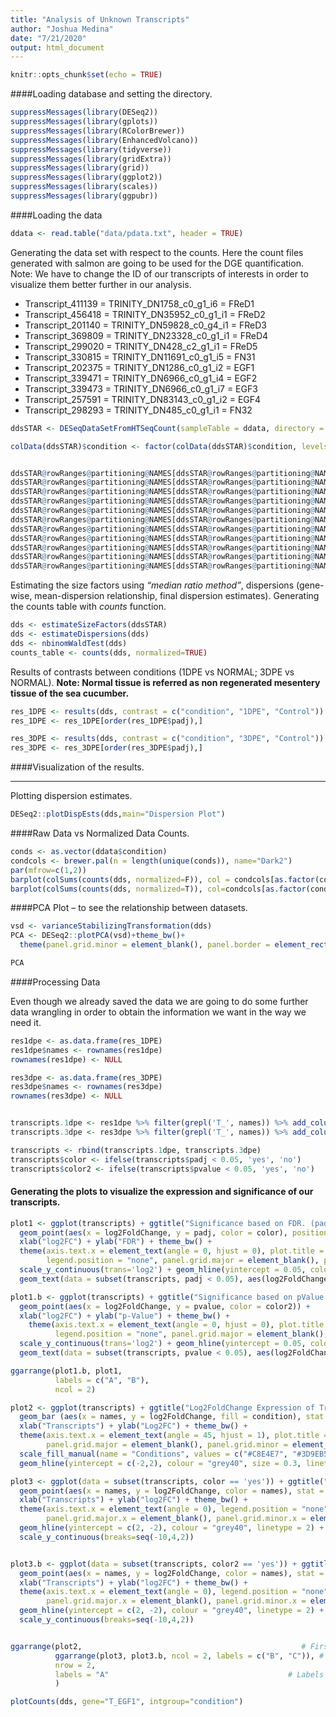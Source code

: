 ```yaml
---
title: "Analysis of Unknown Transcripts"
author: "Joshua Medina"
date: "7/21/2020"
output: html_document
---
```


```r
knitr::opts_chunk$set(echo = TRUE)
```

####Loading database and setting the directory.

```r

suppressMessages(library(DESeq2))
suppressMessages(library(gplots))
suppressMessages(library(RColorBrewer))
suppressMessages(library(EnhancedVolcano))
suppressMessages(library(tidyverse))
suppressMessages(library(gridExtra))
suppressMessages(library(grid))
suppressMessages(library(ggplot2))
suppressMessages(library(scales))
suppressMessages(library(ggpubr))

```

####Loading the data

```r

ddata <- read.table("data/pdata.txt", header = TRUE)

```

Generating the data set with respect to the counts. Here the count files generated with salmon are going to be used for the DGE quantification.
Note: We have to change the ID of our transcripts of interests in order to visualize them better further in our analysis.

  - Transcript_411139 = TRINITY_DN1758_c0_g1_i6 = FReD1
  - Transcript_456418 = TRINITY_DN35952_c0_g1_i1 = FReD2
  - Transcript_201140 = TRINITY_DN59828_c0_g4_i1 = FReD3
  - Transcript_369809 = TRINITY_DN23328_c0_g1_i1 = FReD4
  - Transcript_299020 = TRINITY_DN428_c2_g1_i1 = FReD5
  - Transcript_330815 = TRINITY_DN11691_c0_g1_i5 = FN31
  - Transcript_202375 = TRINITY_DN1286_c0_g1_i2 = EGF1
  - Transcript_339471 = TRINITY_DN6966_c0_g1_i4 = EGF2
  - Transcript_339473 = TRINITY_DN6966_c0_g1_i7 = EGF3
  - Transcript_257591 = TRINITY_DN83143_c0_g1_i2 = EGF4
  - Transcript_298293 = TRINITY_DN485_c0_g1_i1 = FN32

```r

ddsSTAR <- DESeqDataSetFromHTSeqCount(sampleTable = ddata, directory = "counts_global", design = ~ condition)

colData(ddsSTAR)$condition <- factor(colData(ddsSTAR)$condition, levels = levels(ddata$condition))


ddsSTAR@rowRanges@partitioning@NAMES[ddsSTAR@rowRanges@partitioning@NAMES == 'TRINITY_DN1758_c0_g1_i6'] <- 'T_FReD1'
ddsSTAR@rowRanges@partitioning@NAMES[ddsSTAR@rowRanges@partitioning@NAMES == 'TRINITY_DN35952_c0_g1_i1'] <- 'T_FReD2'
ddsSTAR@rowRanges@partitioning@NAMES[ddsSTAR@rowRanges@partitioning@NAMES == 'TRINITY_DN59828_c0_g4_i1'] <- 'T_FReD3'
ddsSTAR@rowRanges@partitioning@NAMES[ddsSTAR@rowRanges@partitioning@NAMES == 'TRINITY_DN23328_c0_g1_i1'] <- 'T_FReD4'
ddsSTAR@rowRanges@partitioning@NAMES[ddsSTAR@rowRanges@partitioning@NAMES == 'TRINITY_DN428_c2_g1_i1'] <- 'T_FReD5'
ddsSTAR@rowRanges@partitioning@NAMES[ddsSTAR@rowRanges@partitioning@NAMES == 'TRINITY_DN11691_c0_g1_i5'] <- 'T_FN31'
ddsSTAR@rowRanges@partitioning@NAMES[ddsSTAR@rowRanges@partitioning@NAMES == 'TRINITY_DN1286_c0_g1_i2'] <- 'T_EGF1'
ddsSTAR@rowRanges@partitioning@NAMES[ddsSTAR@rowRanges@partitioning@NAMES == 'TRINITY_DN6966_c0_g1_i4'] <- 'T_EGF2'
ddsSTAR@rowRanges@partitioning@NAMES[ddsSTAR@rowRanges@partitioning@NAMES == 'TRINITY_DN6966_c0_g1_i7'] <- 'T_EGF3'
ddsSTAR@rowRanges@partitioning@NAMES[ddsSTAR@rowRanges@partitioning@NAMES == 'TRINITY_DN83143_c0_g1_i2'] <- 'T_EGF4'
ddsSTAR@rowRanges@partitioning@NAMES[ddsSTAR@rowRanges@partitioning@NAMES == 'TRINITY_DN485_c0_g1_i1'] <- 'T_FN32'

```

Estimating the size factors using _"median ratio method"_, dispersions (gene-wise, mean-dispersion relationship, final dispersion estimates). Generating the counts table with _counts_ function.

```r

dds <- estimateSizeFactors(ddsSTAR)
dds <- estimateDispersions(dds)
dds <- nbinomWaldTest(dds)
counts_table <- counts(dds, normalized=TRUE)

```


Results of contrasts between conditions (1DPE vs NORMAL; 3DPE vs NORMAL). __Note: Normal tissue is referred as non regenerated mesentery tissue of the sea cucumber.__

```r

res_1DPE <- results(dds, contrast = c("condition", "1DPE", "Control"))
res_1DPE <- res_1DPE[order(res_1DPE$padj),]

res_3DPE <- results(dds, contrast = c("condition", "3DPE", "Control"))
res_3DPE <- res_3DPE[order(res_3DPE$padj),]

```


####Visualization of the results.

***

Plotting dispersion estimates.

```r

DESeq2::plotDispEsts(dds,main="Dispersion Plot")

```


####Raw Data vs Normalized Data Counts.

```r

conds <- as.vector(ddata$condition)
condcols <- brewer.pal(n = length(unique(conds)), name="Dark2") 
par(mfrow=c(1,2))
barplot(colSums(counts(dds, normalized=F)), col = condcols[as.factor(conds)], las = 2, cex.names=0.4, main="Raw Counts")
barplot(colSums(counts(dds, normalized=T)), col=condcols[as.factor(conds)], las=2, cex.names = 0.4, main = "Normalized Counts")

```

####PCA Plot -- to see the relationship between datasets.

```r

vsd <- varianceStabilizingTransformation(dds)
PCA <- DESeq2::plotPCA(vsd)+theme_bw()+
  theme(panel.grid.minor = element_blank(), panel.border = element_rect(fill=NA, colour = "black", size=1.5))

PCA

```

####Processing Data

Even though we already saved the data we are going to do some further data wrangling in order to obtain the information we want in the way we need it.

```r


res1dpe <- as.data.frame(res_1DPE)
res1dpe$names <- rownames(res1dpe)
rownames(res1dpe) <- NULL

res3dpe <- as.data.frame(res_3DPE)
res3dpe$names <- rownames(res3dpe)
rownames(res3dpe) <- NULL


transcripts.1dpe <- res1dpe %>% filter(grepl('T_', names)) %>% add_column(condition = '1dpe')
transcripts.3dpe <- res3dpe %>% filter(grepl('T_', names)) %>% add_column(condition = '3dpe')

transcripts <- rbind(transcripts.1dpe, transcripts.3dpe)
transcripts$color <- ifelse(transcripts$padj < 0.05, 'yes', 'no')
transcripts$color2 <- ifelse(transcripts$pvalue < 0.05, 'yes', 'no')

```

#### Generating the plots to visualize the expression and significance of our transcripts.

```r


plot1 <- ggplot(transcripts) + ggtitle("Significance based on FDR. (padj<0.05)") +
  geom_point(aes(x = log2FoldChange, y = padj, color = color), position = position_jitter(w = 0.1, h = 0)) +
  xlab("log2FC") + ylab("FDR") + theme_bw() + 
  theme(axis.text.x = element_text(angle = 0, hjust = 0), plot.title = element_text(size = 12),
        legend.position = "none", panel.grid.major = element_blank(), panel.grid.minor = element_blank()) +
  scale_y_continuous(trans='log2') + geom_hline(yintercept = 0.05, colour = "grey40") + geom_vline(xintercept = c(-2,2), colour = "grey40", size = 0.3, linetype = 3) +
  geom_text(data = subset(transcripts, padj < 0.05), aes(log2FoldChange, padj, label = names), hjust=0.3,vjust=-0.5)

plot1.b <- ggplot(transcripts) + ggtitle("Significance based on pValue. (pVal<0.05)") +
  geom_point(aes(x = log2FoldChange, y = pvalue, color = color2)) +
  xlab("log2FC") + ylab("p-Value") + theme_bw() + 
    theme(axis.text.x = element_text(angle = 0, hjust = 0), plot.title = element_text(size = 12),
          legend.position = "none", panel.grid.major = element_blank(), panel.grid.minor = element_blank()) +
  scale_y_continuous(trans='log2') + geom_hline(yintercept = 0.05, colour = "grey40") + geom_vline(xintercept = c(-2,2), colour = "grey40", size = 0.3, linetype = 3) +
  geom_text(data = subset(transcripts, pvalue < 0.05), aes(log2FoldChange, pvalue, label = names), hjust=0,vjust=0, position=position_jitter(width=-1,height=1))

ggarrange(plot1.b, plot1, 
          labels = c("A", "B"),
          ncol = 2)

```


```r


plot2 <- ggplot(transcripts) + ggtitle("Log2FoldChange Expression of Transcripts.") +
  geom_bar (aes(x = names, y = log2FoldChange, fill = condition), stat = "identity", position=position_dodge()) +
  xlab("Transcripts") + ylab("Log2FC") + theme_bw() + 
  theme(axis.text.x = element_text(angle = 45, hjust = 1), plot.title = element_text(size = 12),
        panel.grid.major = element_blank(), panel.grid.minor = element_blank()) + 
  scale_fill_manual(name = "Conditions", values = c("#C8E4E7", "#3D9EB5")) +
  geom_hline(yintercept = c(-2,2), colour = "grey40", size = 0.3, linetype = 3)

plot3 <- ggplot(data = subset(transcripts, color == 'yes')) + ggtitle("Log2FoldChange Expression of Transcripts (FDR<0.05).") +
  geom_point(aes(x = names, y = log2FoldChange, color = names), stat = "identity", position = position_jitter(w = 0.07, h = 0)) +
  xlab("Transcripts") + ylab("log2FC") + theme_bw() +
  theme(axis.text.x = element_text(angle = 0), legend.position = "none", plot.title = element_text(size = 12),
        panel.grid.major.x = element_blank(), panel.grid.minor.x = element_blank()) +
  geom_hline(yintercept = c(2, -2), colour = "grey40", linetype = 2) +
  scale_y_continuous(breaks=seq(-10,4,2)) 


plot3.b <- ggplot(data = subset(transcripts, color2 == 'yes')) + ggtitle("Log2FoldChange Expression of Transcripts (pVal<0.05).") +
  geom_point(aes(x = names, y = log2FoldChange, color = names), stat = "identity", position = position_jitter(w = 0.07, h = 0)) +
  xlab("Transcripts") + ylab("log2FC") + theme_bw() +
  theme(axis.text.x = element_text(angle = 0), legend.position = "none", plot.title = element_text(size = 12),
        panel.grid.major.x = element_blank(), panel.grid.minor.x = element_blank()) +
  geom_hline(yintercept = c(2, -2), colour = "grey40", linetype = 2) +
  scale_y_continuous(breaks=seq(-10,4,2)) 


ggarrange(plot2,                                                 # First row with barplot
          ggarrange(plot3, plot3.b, ncol = 2, labels = c("B", "C")), # Second row with scatter plots
          nrow = 2, 
          labels = "A"                                        # Labels of the barplot
          ) 

```

```r


plotCounts(dds, gene="T_EGF1", intgroup="condition")

```


